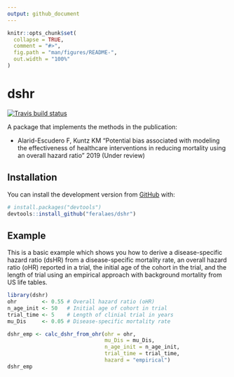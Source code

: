 ```yaml
---
output: github_document
---
```


<!-- README.md is generated from README.Rmd. Please edit that file -->

```r
knitr::opts_chunk$set(
  collapse = TRUE,
  comment = "#>",
  fig.path = "man/figures/README-",
  out.width = "100%"
)
```
# dshr

<!-- badges: start -->
[![Travis build status](https://travis-ci.org/feralaes/dshr.svg?branch=master)](https://travis-ci.org/feralaes/dshr)
<!-- badges: end -->

A package that implements the methods in the publication: 

- Alarid-Escudero F, Kuntz KM "Potential bias associated with modeling the effectiveness of healthcare interventions in reducing mortality using an overall hazard ratio" 2019 (Under review)

## Installation

You can install the development version from [GitHub](https://github.com/) with:

``` r
# install.packages("devtools")
devtools::install_github("feralaes/dshr")
```
## Example

This is a basic example which shows you how to derive a disease-specific hazard ratio (dsHR) from a disease-specific mortality rate, an overall hazard ratio (oHR) reported in a trial, the initial age of the cohort in the trial, and the length of trial using an empirical approach with background mortality from US life tables.

```r
library(dshr)
ohr        <- 0.55 # Overall hazard ratio (oHR)
n_age_init <- 50   # Initial age of cohort in trial
trial_time <- 5    # Length of clinial trial in years
mu_Dis     <- 0.05 # Disease-specific mortality rate

dshr_emp <- calc_dshr_from_ohr(ohr = ohr, 
                               mu_Dis = mu_Dis,
                               n_age_init = n_age_init, 
                               trial_time = trial_time, 
                               hazard = "empirical")
dshr_emp
```
